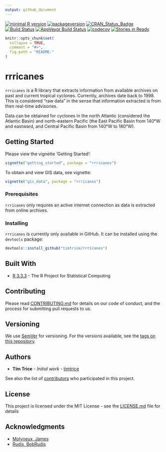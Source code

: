 ```yaml
---
output: github_document
---
```


[![minimal R version](https://img.shields.io/badge/R%3E%3D-3.3.3-6666ff.svg)](https://cran.r-project.org/) 
[![packageversion](https://img.shields.io/badge/Package%20version-0.2.0-orange.svg?style=flat-square)](commits/develop-0.2.0)
[![CRAN_Status_Badge](http://www.r-pkg.org/badges/version/rrricanes)](https://cran.r-project.org/package=rrricanes) 
[![Build Status](https://travis-ci.org/timtrice/rrricanes.svg?branch=develop-0.2.0)](https://travis-ci.org/timtrice/rrricanes) 
[![AppVeyor Build Status](https://ci.appveyor.com/api/projects/status/github/timtrice/rrricanes?branch=develop-0.2.0&svg=true)](https://ci.appveyor.com/project/timtrice/rrricanes) 
[![codecov](https://codecov.io/gh/timtrice/rrricanes/branch/develop-0.2.0/graph/badge.svg)](https://codecov.io/gh/timtrice/rrricanes) [![Stories in Ready](https://badge.waffle.io/timtrice/rrricanes.png?label=ready&title=Ready)](http://waffle.io/timtrice/rrricanes)
 

```r
knitr::opts_chunk$set(
  collapse = TRUE,
  comment = "#>",
  fig.path = "README-"
)
```

# rrricanes

`rrricanes` is a R library that extracts information from available archives on past and current tropical cyclones. Currently, archives date back to 1998. This is considered "raw data" in the sense that information extracted is from then real-time advisories. 

Data can be obtained for cyclones in the north Atlantic (considered the Atlantic Basin) and north-eastern Pacific (the East Pacific Basin from 140&deg;W and eastward, and Central Pacific Basin from 140&deg;W to 180&deg;W). 

## Getting Started

Please view the vignette 'Getting Started':

```r
vignette("getting_started", package = "rrricanes")
```

To obtain and view GIS data, see vignette:

```r
vignette("gis_data", package = "rrricanes")
```

### Prerequisites

`rrricanes` only requires an active internet connection as data is extracted from online archives. 

### Installing

`rrricanes` is currently only available in GitHub. It can be installed using the `devtools` package:

```r
devtools::install_github("timtrice/rrricanes")
```

## Built With

* [R 3.3.3](https://www.r-project.org/) - The R Project for Statistical Computing

## Contributing

Please read [CONTRIBUTING.md](https://github.com/timtrice/rrricanes/blob/master/.github/CONTRIBUTING.md) for details on our code of conduct, and the process for submitting pull requests to us.

## Versioning

We use [SemVer](http://semver.org/) for versioning. For the versions available, see the [tags on this repository](https://github.com/timtrice/rrricanes/tags). 

## Authors

* **Tim Trice** - *Initial work* - [timtrice](https://github.com/timtrice)

See also the list of [contributors](https://github.com/timtrice/rrricanes/contributors) who participated in this project.

## License

This project is licensed under the MIT License - see the [LICENSE.md](LICENSE.md) file for details

## Acknowledgments

* [Molyneux, James](https://github.com/jimmylovestea)
* [Rudis, BobRudis](https://github.com/hrbrmstr)
